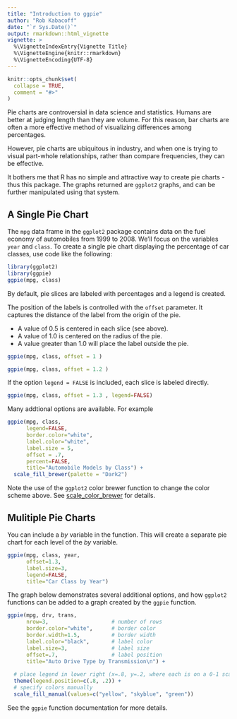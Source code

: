 ```yaml
---
title: "Introduction to ggpie"
author: "Rob Kabacoff"
date: "`r Sys.Date()`"
output: rmarkdown::html_vignette
vignette: >
  %\VignetteIndexEntry{Vignette Title}
  %\VignetteEngine{knitr::rmarkdown}
  %\VignetteEncoding{UTF-8}
---
```


```r
knitr::opts_chunk$set(
  collapse = TRUE,
  comment = "#>"
)
```

Pie charts are controversial in data science and statistics. Humans are better at judging length than they are volume. For this reason, bar charts are often a more effective method of visualizing differences among percentages. 

However, pie charts are ubiquitous in industry, and when one is trying to visual part-whole relationships, rather than compare frequencies, they can be effective. 

It bothers me that R has no simple and attractive way to create pie charts - thus this package. The graphs returned are `ggplot2` graphs, and can be further manipulated using that system.

## A Single Pie Chart

The `mpg` data frame in the `ggplot2` package contains data on the fuel economy of automobiles from 1999 to 2008. We'll focus on the variables `year` and `class`. To create a single pie chart displaying the percentage of car classes, use code like the following:

```r
library(ggplot2)
library(ggpie)
ggpie(mpg, class)
```

By default, pie slices are labeled with percentages and a legend is created.

The position of the labels is controlled with the `offset` parameter. It captures the distance of the label from the origin of the pie. 

* A value of 0.5 is centered in each slice (see above).   
* A value of 1.0 is centered on the radius of the pie.   
* A value greater than 1.0 will place the label outside the pie.  

```r
ggpie(mpg, class, offset = 1 )
```


```r
ggpie(mpg, class, offset = 1.2 )
```

If the option `legend = FALSE` is included, each slice is labeled directly.

```r
ggpie(mpg, class, offset = 1.3 , legend=FALSE)
```

Many addtional options are available. For example

```r
ggpie(mpg, class, 
      legend=FALSE, 
      border.color="white", 
      label.color="white", 
      label.size = 5, 
      offset = .7, 
      percent=FALSE, 
      title="Automobile Models by Class") +
  scale_fill_brewer(palette = "Dark2")
```

Note the use of the `ggplot2` color brewer function to change the color scheme above.
See [scale_color_brewer](https://ggplot2.tidyverse.org/reference/scale_brewer.html) for details.

## Mulitiple Pie Charts

You can include a *by* variable in the function. This will create a separate pie chart for each level of the *by* variable.

```r
ggpie(mpg, class, year, 
      offset=1.3, 
      label.size=3,
      legend=FALSE, 
      title="Car Class by Year")
```

The graph below demonstrates several additional options, and how `ggplot2` functions can be added to a graph created by the `ggpie` function.

```r
ggpie(mpg, drv, trans, 
      nrow=3,                    # number of rows
      border.color="white",      # border color
      border.width=1.5,          # border width
      label.color="black",       # label color 
      label.size=3,              # label size
      offset=.7,                 # label position
      title="Auto Drive Type by Transmission\n") +
  
  # place legend in lower right (x=.8, y=.2, where each is on a 0-1 scale)
  theme(legend.position=c(.8, .2)) + 
  # specify colors manually
  scale_fill_manual(values=c("yellow", "skyblue", "green"))
```

See the `ggpie` function documentation for more details.
